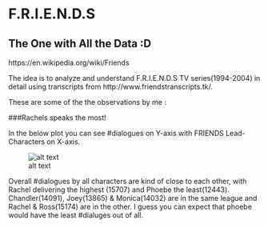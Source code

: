 # F.R.I.E.N.D.S
## The One with All the Data :D

https://en.wikipedia.org/wiki/Friends

The idea is to analyze and understand F.R.I.E.N.D.S TV series(1994-2004) in detail using transcripts from http://www.friendstranscripts.tk/.


These are some of the the observations by me :

###Rachels speaks the most!

In the below plot you can see #dialogues on Y-axis with FRIENDS Lead-Characters on X-axis.

![alt text](https://github.com/puneeth019/F.R.I.E.N.D.S/blob/master/plots/%23Num_Dial_vs_character.png "#Dialogues vs. character")

Overall #dialogues by all characters are kind of close to each other, with Rachel delivering the highest (15707) and Phoebe the least(12443). Chandler(14091), Joey(13865) & Monica(14032) are in the same league and Rachel & Ross(15174) are in the other. I guess you can expect that phoebe would have the least #dialuges out of all.

